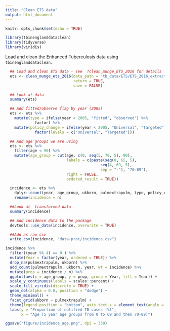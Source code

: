 ```yaml
---
title: "Clean ETS data"
output: html_document
---
```


```r
knitr::opts_chunk$set(echo = TRUE)
```

```r
library(tbinenglanddataclean)
library(tidyverse)
library(viridis)
```


Load and clean the Enhanced Tuberculosis data using `tbinenglanddataclean`.

```r
  ## Load and clean ETS data - see  ?clean_munge_ETS_2016 for details
  ets <- clean_munge_ets_2016(data_path = "tb_data/ETS/ETS_2016_extract/ETS_2016_raw.dta",
                              return = TRUE,
                              save = FALSE)

  ## Look at data
  summary(ets)
```


```r
  ## Add fitted/observe flag by year (2005)
  ets <- ets %>%
    mutate(type = ifelse(year < 2005, "fitted", "observed") %>%
             factor) %>%
    mutate(policy_change = ifelse(year < 2005, "Universal", "Targeted") %>%
             factor(levels = c("Universal", "Targeted")))
```

```r
  ## Add age groups we are using
  ets <- ets %>%
    filter(age < 90) %>%
    mutate(age_group = cut(age, c(0, seq(5, 70, 5), 90),
                           labels = c(paste(seq(0, 65, 5),
                                          seq(4, 69, 5),
                                          sep = "-"), "70-89"),
                           right = FALSE,
                           ordered_result = TRUE))

```

```r
  incidence <- ets %>%
    dplyr::count(year, age_group, ukborn, pulmextrapulm, type, policy_change) %>%
    rename(incidence = n)

  ##Look at  transformed data
  summary(incidence)

  ## Add incidence data to the package
  devtools::use_data(incidence, overwrite = TRUE)

  ##Add as raw csv
  write_csv(incidence, "data-proc/incidence.csv")
```

```r
incidence %>% 
  filter((year %% 4) == 0 ) %>% 
  mutate(Year = factor(year, ordered = TRUE)) %>% 
  drop_na(pulmextrapulm, ukborn) %>% 
  add_count(pulmextrapulm, ukborn, year, wt = incidence) %>% 
  mutate(prop = incidence / n) %>% 
  ggplot(aes(x = age_group, y = prop, group = Year, fill = Year)) +
  scale_y_continuous(labels = scales::percent) +
  scale_fill_viridis(discrete = TRUE) +
  geom_col(alpha = 0.8, position = "dodge") +
  theme_minimal() + 
  facet_grid(ukborn ~ pulmextrapulm) +
  theme(legend.position = "bottom", axis.text.x = element_text(angle = 90)) +
  labs(y = "Proportion of notified TB cases (%)",
       x = "Age (5 year age groups from 0 to 69 and then 70-89)")

ggsave("figure/incidence_age.png", dpi = 330)
```

